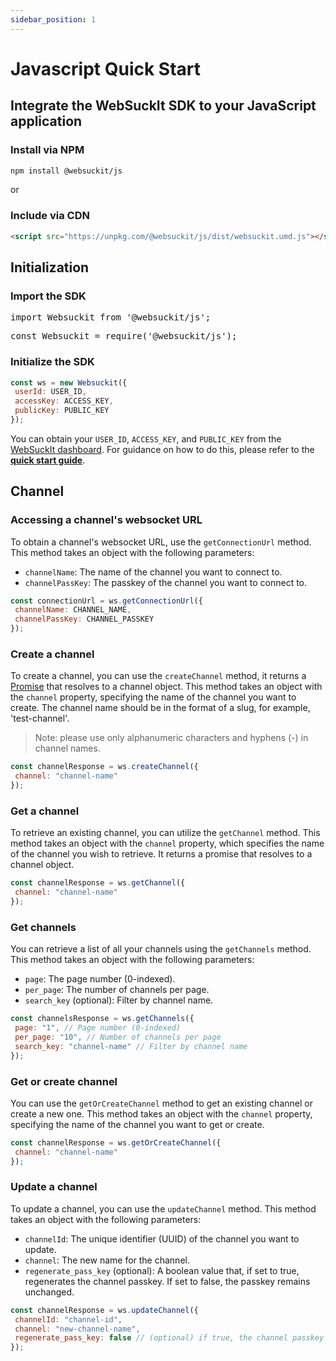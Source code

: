 ```yaml
---
sidebar_position: 1
---
```


# Javascript Quick Start

## Integrate the WebSuckIt SDK to your JavaScript application

### Install via NPM

```bash
npm install @websuckit/js
```

or

### Include via CDN

```html
<script src="https://unpkg.com/@websuckit/js/dist/websuckit.umd.js"></script>
```

## Initialization

### Import the SDK


<Tabs>
 <TabItem value="es6" label="ES6" default>
  <pre>import Websuckit from '@websuckit/js';</pre>
 </TabItem>
 <TabItem value="commonjs" label="CommonJS">
  <pre>const Websuckit = require('@websuckit/js');</pre>
 </TabItem>
</Tabs>

### Initialize the SDK

```js
const ws = new Websuckit({
 userId: USER_ID,
 accessKey: ACCESS_KEY,
 publicKey: PUBLIC_KEY
});
```

You can obtain your `USER_ID`, `ACCESS_KEY`, and `PUBLIC_KEY` from the [WebSuckIt dashboard](https://websuckit.com/api-keys). For guidance on how to do this, please refer to the [**quick start guide**](https://websuckit.com/docs/quick-start).

## Channel

### Accessing a channel's websocket URL

To obtain a channel's websocket URL, use the `getConnectionUrl` method. This method takes an object with the following parameters:

- `channelName`: The name of the channel you want to connect to.
- `channelPassKey`: The passkey of the channel you want to connect to.

```js
const connectionUrl = ws.getConnectionUrl({
 channelName: CHANNEL_NAME,
 channelPassKey: CHANNEL_PASSKEY
});
```

### Create a channel

To create a channel, you can use the `createChannel` method, it returns a [Promise](https://developer.mozilla.org/en-US/docs/Web/JavaScript/Reference/Global_Objects/Promise) that resolves to a channel object. This method takes an object with the `channel` property, specifying the name of the channel you want to create. The channel name should be in the format of a slug, for example, 'test-channel'.

> Note: please use only alphanumeric characters and hyphens (-) in channel names.

```js
const channelResponse = ws.createChannel({
 channel: "channel-name"
});
```

### Get a channel

To retrieve an existing channel, you can utilize the `getChannel` method. This method takes an object with the `channel` property, which specifies the name of the channel you wish to retrieve. It returns a promise that resolves to a channel object.

```js
const channelResponse = ws.getChannel({
 channel: "channel-name"
});
```

### Get channels

You can retrieve a list of all your channels using the `getChannels` method. This method takes an object with the following parameters:

- `page`: The page number (0-indexed).
- `per_page`: The number of channels per page.
- `search_key` (optional): Filter by channel name.

```js
const channelsResponse = ws.getChannels({
 page: "1", // Page number (0-indexed)
 per_page: "10", // Number of channels per page
 search_key: "channel-name" // Filter by channel name
});
```

### Get or create channel

You can use the `getOrCreateChannel` method to get an existing channel or create a new one. This method takes an object with the `channel` property, specifying the name of the channel you want to get or create.

```js
const channelResponse = ws.getOrCreateChannel({
 channel: "channel-name"
});
```

### Update a channel

To update a channel, you can use the `updateChannel` method. This method takes an object with the following parameters:

- `channelId`: The unique identifier (UUID) of the channel you want to update.
- `channel`: The new name for the channel.
- `regenerate_pass_key` (optional): A boolean value that, if set to true, regenerates the channel passkey. If set to false, the passkey remains unchanged.

```js
const channelResponse = ws.updateChannel({
 channelId: "channel-id",
 channel: "new-channel-name",
 regenerate_pass_key: false // (optional) if true, the channel passkey will be regenerated
});
```
